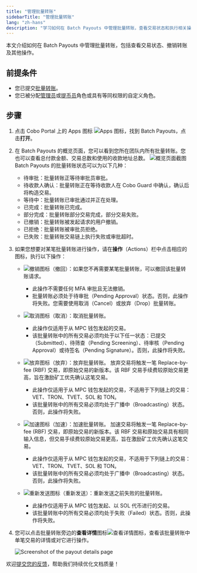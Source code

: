 ```yaml
---
title: "管理批量转账"
sidebarTitle: "管理批量转账"
lang: "zh-hans"
description: "学习如何在 Batch Payouts 中管理批量转账，查看交易状态和执行相关操作。"
---
```


本文介绍如何在 Batch Payouts 中管理批量转账，包括查看交易状态、撤销转账及其他操作。

## 前提条件

- 您已提交[批量转账](/cn/apps/batch-payouts/make-payout)。
- 您已被分配[管理员](/cn/portal/organization/roles-and-permissions)或[提币员](/cn/portal/organization/roles-and-permissions)角色或具有等同权限的自定义角色。

## 步骤
1. 点击 Cobo Portal 上的 Apps 图标 <img src="/en/images/common/icon_apps.svg" className="icon" alt="Apps 图标" />，找到 Batch Payouts，点击**打开**。
2. 在 Batch Payouts 的概览页面，您可以看到您所在团队内所有批量转账。您也可以查看总付款金额、交易总数和使用的收款地址总数。
    <img src="/en/images/portal-apps/batch-payouts/payouts.png" className="screenshot_full_screen" alt="概览页面截图" />
    Batch Payouts 的批量转账状态可以为以下几种：
    - 待审批：批量转账正等待审批员审批。
    - 待收款人确认：批量转账正在等待收款人在 Cobo Guard 中确认，确认后将构造交易。
    - 等待中：批量转账已审批通过并正在处理。
    - 已完成：批量转账已完成。
    - 部分完成：批量转账部分交易完成，部分交易失败。
    - 已撤销：批量转账被发起请求的用户撤销。
    - 已拒绝：批量转账被审批员拒绝。
    - 已失败：批量转账交易链上执行失败或审批超时。
    
3. 如果您想要对某笔批量转账进行操作，请在**操作**（Actions）栏中点击相应的图标，执行以下操作：
    - <img src="/en/images/portal-apps/batch-payouts/icon_revoke.svg" className="icon" alt="撤销图标" />（撤回）：如果您不再需要某笔批量转账，可以撤回该批量转账请求。

      <Note><ul><li>此操作不需要任何 MFA 审批且无法撤销。</li><li>批量转账必须处于待审批（Pending Approval）状态。否则，此操作将失败。您需要使用取消（Cancel）或放弃（Drop）批量转账。</li></ul></Note>

    - <img src="/en/images/portal-apps/batch-payouts/icon_cancel.png" className="icon" alt="取消图标" />（取消）：取消批量转账。

      <Note><ul><li>此操作仅适用于从 MPC 钱包发起的交易。</li><li>该批量转账中的所有交易必须均处于以下任一状态：已提交（Submitted）、待筛查（Pending Screening）、待审核（Pending Approval）或待签名（Pending Signature）。否则，此操作将失败。</li></ul></Note>

    - <img src="/en/images/portal-apps/batch-payouts/icon_drop.png" className="icon" alt="放弃图标" />（放弃）：放弃批量转账。
      放弃交易将触发一笔 Replace-by-fee (RBF) 交易，即原始交易的新版本。该 RBF 交易手续费较原始交易更高，旨在激励矿工优先确认这笔交易。 

      <Note><ul><li>此操作仅适用于从 MPC 钱包发起的交易，不适用于下列链上的交易：VET、TRON、TVET、SOL 和 TON。</li><li>该批量转账中的所有交易必须均处于广播中（Broadcasting）状态。否则，此操作将失败。</li></ul></Note>

    - <img src="/en/images/portal-apps/batch-payouts/icon_speed_up.png" className="icon" alt="加速图标" />（加速）：加速批量转账。
      加速交易将触发一笔 Replace-by-fee (RBF) 交易，即原始交易的新版本。该 RBF 交易和原始交易具有相同输入信息，但交易手续费较原始交易更高，旨在激励矿工优先确认这笔交易。 

      <Note><ul><li>此操作仅适用于从 MPC 钱包发起的交易，不适用于下列链上的交易：VET、TRON、TVET、SOL 和 TON。</li><li>该批量转账中的所有交易必须均处于广播中（Broadcasting）状态。否则，此操作将失败。</li></ul></Note>

    - <img src="/en/images/portal-apps/batch-payouts/icon_resend.png" className="icon" alt="重新发送图标" />（重新发送）：重新发送之前失败的批量转账。

      <Note><ul><li>此操作仅适用于从 MPC 钱包发起、以 SOL 代币进行的交易。</li><li>该批量转账中的所有交易必须均处于失败（Failed）状态。否则，此操作将失败。</li></ul></Note> 

4. 您可以点击批量转账旁边的**查看详情**图标<img src="/en/images/common/icon_view.svg" className="icon" alt="查看详情图标" />，查看该批量转账中单笔交易的详情或对它进行操作。

    <img src="/en/images/portal-apps/batch-payouts/transactions.png" className="screenshot_full_screen" alt="Screenshot of the payout details page" />

<Tip>欢迎[提交您的反馈](https://forms.zohopublic.com/cobo/form/DocumentFeedbackForm/formperma/QvLOhxJv1_JMsJ-1dleZ8Itb_7rzN-LtgvsDdxosoVI?referrername=manuals)，帮助我们持续优化文档质量！</Tip>